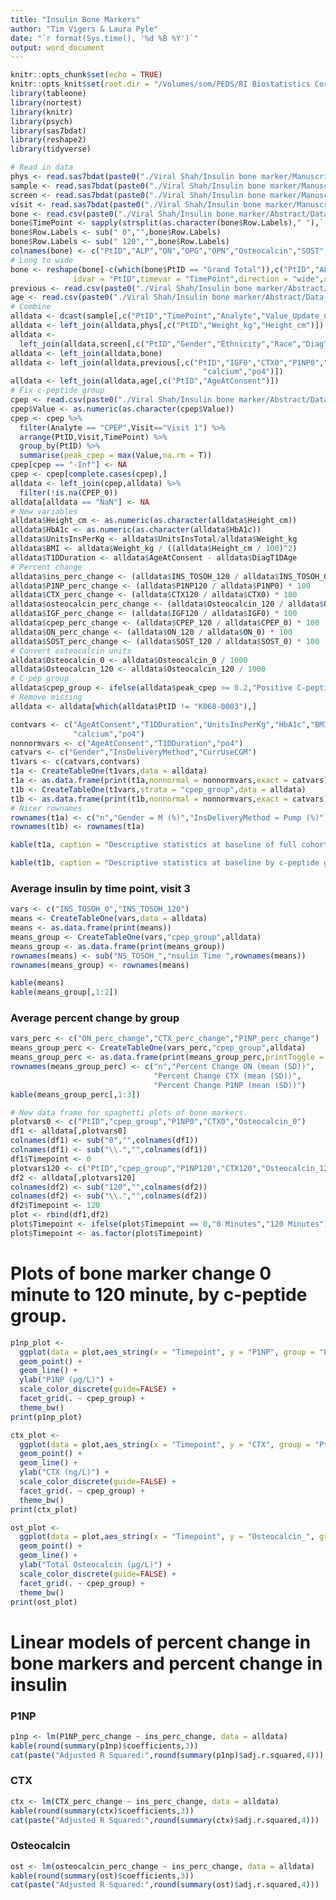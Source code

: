 ```yaml
---
title: "Insulin Bone Markers"
author: "Tim Vigers & Laura Pyle"
date: "`r format(Sys.time(), '%d %B %Y')`"
output: word_document
---
```


```r
knitr::opts_chunk$set(echo = TRUE)
knitr::opts_knit$set(root.dir = "/Volumes/som/PEDS/RI Biostatistics Core/Shared/Shared Projects/Laura/BDC/Projects")
library(tableone)
library(nortest)
library(knitr)
library(psych)
library(sas7bdat)
library(reshape2)
library(tidyverse)
```

```r
# Read in data 
phys <- read.sas7bdat(paste0("./Viral Shah/Insulin bone marker/Manuscript/Data_Raw/kphysexamrechealth_subset.sas7bdat"))
sample <- read.sas7bdat(paste0("./Viral Shah/Insulin bone marker/Manuscript/Data_Raw/ksampleresults_subset.sas7bdat"))
screen <- read.sas7bdat(paste0("./Viral Shah/Insulin bone marker/Manuscript/Data_Raw/kvisit0screening_subset.sas7bdat"))
visit <- read.sas7bdat(paste0("./Viral Shah/Insulin bone marker/Manuscript/Data_Raw/kvisitinfo_subset.sas7bdat"))
bone <- read.csv(paste0("./Viral Shah/Insulin bone marker/Abstract/Data_Cleaned/bone_injury.csv"),skip = 1)
bone$TimePoint <- sapply(strsplit(as.character(bone$Row.Labels)," "),`[`,2)
bone$Row.Labels <- sub(" 0","",bone$Row.Labels)
bone$Row.Labels <- sub(" 120","",bone$Row.Labels)
colnames(bone) <- c("PtID","ALP","ON","OPG","OPN","Osteocalcin","SOST","Grand.Total","TimePoint")
# Long to wide
bone <- reshape(bone[-c(which(bone$PtID == "Grand Total")),c("PtID","ALP","ON","OPG","OPN","Osteocalcin","SOST","TimePoint")],
              idvar = "PtID",timevar = "TimePoint",direction = "wide",sep = "_")
previous <- read.csv(paste0("./Viral Shah/Insulin bone marker/Abstract/Data_Cleaned/full_data_bone_turnover.csv"))
age <- read.csv(paste0("./Viral Shah/Insulin bone marker/Abstract/Data_Cleaned/updated_full_data_bone_turnover.csv"))
# Combine
alldata <- dcast(sample[,c("PtID","TimePoint","Analyte","Value_Update_n")],PtID ~ Analyte + TimePoint,value.var = "Value_Update_n")
alldata <- left_join(alldata,phys[,c("PtID","Weight_kg","Height_cm")])
alldata <- 
  left_join(alldata,screen[,c("PtID","Gender","Ethnicity","Race","DiagT1DAge","HbA1c","CurrUseCGM","InsDeliveryMethod","UnitsInsTotal")])
alldata <- left_join(alldata,bone)
alldata <- left_join(alldata,previous[,c("PtID","IGF0","CTX0","P1NP0","VitD0","IGF120","CTX120","P1NP120","VitD120",
                                           "calcium","po4")])
alldata <- left_join(alldata,age[,c("PtID","AgeAtConsent")])
# Fix c-peptide group
cpep <- read.csv(paste0("./Viral Shah/Insulin bone marker/Abstract/Data_Cleaned/KSampleResults.csv"),na.strings = "NULL")
cpep$Value <- as.numeric(as.character(cpep$Value))
cpep <- cpep %>%
  filter(Analyte == "CPEP",Visit=="Visit 1") %>%
  arrange(PtID,Visit,TimePoint) %>%
  group_by(PtID) %>%
  summarise(peak_cpep = max(Value,na.rm = T))
cpep[cpep == "-Inf"] <- NA
cpep <- cpep[complete.cases(cpep),]
alldata <- left_join(cpep,alldata) %>%
  filter(!is.na(CPEP_0))
alldata[alldata == "NaN"] <- NA
# New variables
alldata$Height_cm <- as.numeric(as.character(alldata$Height_cm))
alldata$HbA1c <- as.numeric(as.character(alldata$HbA1c))
alldata$UnitsInsPerKg <- alldata$UnitsInsTotal/alldata$Weight_kg
alldata$BMI <- alldata$Weight_kg / ((alldata$Height_cm / 100)^2)
alldata$T1DDuration <- alldata$AgeAtConsent - alldata$DiagT1DAge
# Percent change
alldata$ins_perc_change <- (alldata$INS_TOSOH_120 / alldata$INS_TOSOH_0) * 100
alldata$P1NP_perc_change <- (alldata$P1NP120 / alldata$P1NP0) * 100
alldata$CTX_perc_change <- (alldata$CTX120 / alldata$CTX0) * 100
alldata$osteocalcin_perc_change <- (alldata$Osteocalcin_120 / alldata$Osteocalcin_0) * 100
alldata$IGF_perc_change <- (alldata$IGF120 / alldata$IGF0) * 100
alldata$cpep_perc_change <- (alldata$CPEP_120 / alldata$CPEP_0) * 100
alldata$ON_perc_change <- (alldata$ON_120 / alldata$ON_0) * 100
alldata$SOST_perc_change <- (alldata$SOST_120 / alldata$SOST_0) * 100
# Convert osteocalcin units
alldata$Osteocalcin_0 <- alldata$Osteocalcin_0 / 1000
alldata$Osteocalcin_120 <- alldata$Osteocalcin_120 / 1000
# C-pep group
alldata$cpep_group <- ifelse(alldata$peak_cpep >= 0.2,"Positive C-peptide","Negative C-peptide")
# Remove missing
alldata <- alldata[which(alldata$PtID != "K068-0003"),]
```

```r
contvars <- c("AgeAtConsent","T1DDuration","UnitsInsPerKg","HbA1c","BMI","VitD0",
              "calcium","po4")
nonnormvars <- c("AgeAtConsent","T1DDuration","po4")
catvars <- c("Gender","InsDeliveryMethod","CurrUseCGM")
t1vars <- c(catvars,contvars)
t1a <- CreateTableOne(t1vars,data = alldata)
t1a <- as.data.frame(print(t1a,nonnormal = nonnormvars,exact = catvars))
t1b <- CreateTableOne(t1vars,strata = "cpep_group",data = alldata)
t1b <- as.data.frame(print(t1b,nonnormal = nonnormvars,exact = catvars))
# Nicer rownames
rownames(t1a) <- c("n","Gender = M (%)","InsDeliveryMethod = Pump (%)","CurrUseCGM = Yes (%)","AgeAtConsent Years (median [IQR])","T1DDuration Years (median [IQR])","UnitsInsPerKg (mean (SD))","HbA1c % (mean (SD))","BMI kg/(cm^2) (mean (SD))","Vitamin D ng/mL (mean (SD))","calcium mg/dL (median [IQR])","ALP IU/L (median [IQR])")
rownames(t1b) <- rownames(t1a)
```

```r
kable(t1a, caption = "Descriptive statistics at baseline of full cohort")
```

```r
kable(t1b, caption = "Descriptive statistics at baseline by c-peptide group")
```

### Average insulin by time point, visit 3
```r
vars <- c("INS_TOSOH_0","INS_TOSOH_120")
means <- CreateTableOne(vars,data = alldata)
means <- as.data.frame(print(means))
means_group <- CreateTableOne(vars,"cpep_group",alldata)
means_group <- as.data.frame(print(means_group))
rownames(means) <- sub("NS_TOSOH_","nsulin Time ",rownames(means))
rownames(means_group) <- rownames(means)
```

```r
kable(means)
kable(means_group[,1:2])
```

### Average percent change by group

```r
vars_perc <- c("ON_perc_change","CTX_perc_change","P1NP_perc_change")
means_group_perc <- CreateTableOne(vars_perc,"cpep_group",alldata)
means_group_perc <- as.data.frame(print(means_group_perc,printToggle = F))
rownames(means_group_perc) <- c("n","Percent Change ON (mean (SD))",
                                "Percent Change CTX (mean (SD))",
                                "Percent Change P1NP (mean (SD))")
kable(means_group_perc[,1:3])
```

<!-- # Correlations -->

<!-- ```{r echo=FALSE,include=FALSE} -->
<!-- # Correlation matrix at time 0 -->
<!-- corrvars0 <- c("INS_TOSOH_0","P1NP0","CTX0","Osteocalcin_0","IGF0","CPEP_0","ON_0","SOST_0","calcium","po4") -->
<!-- corrall <- alldata[,corrvars0] -->
<!-- corrlow <- alldata[alldata$cpep_group == "Low",corrvars0] -->
<!-- corrhigh <- alldata[alldata$cpep_group == "High",corrvars0] -->
<!-- corrneg <- alldata[alldata$cpep_group == "Negative",corrvars0] -->
<!-- allcorrs <- corr.test(corrall) -->
<!-- allcorrs <- data.frame(print(allcorrs,short = F))[1:(length(corrvars0)-1),] -->
<!-- rownames(allcorrs) <- corrvars0[2:length(corrvars0)] -->
<!-- colnames(allcorrs) <- c("raw.l","R","raw.u","P-Value","lower.adj","upper.adj") -->
<!-- lowcorrs <- corr.test(corrlow) -->
<!-- lowcorrs <- data.frame(print(lowcorrs,short = F))[1:(length(corrvars0)-1),] -->
<!-- rownames(lowcorrs) <- corrvars0[2:length(corrvars0)] -->
<!-- colnames(lowcorrs) <- c("raw.l","R","raw.u","P-Value","lower.adj","upper.adj") -->
<!-- highcorrs <- corr.test(corrhigh) -->
<!-- highcorrs <- data.frame(print(highcorrs,short = F))[1:(length(corrvars0)-1),] -->
<!-- rownames(highcorrs) <- corrvars0[2:length(corrvars0)] -->
<!-- colnames(highcorrs) <- c("raw.l","R","raw.u","P-Value","lower.adj","upper.adj") -->
<!-- negcorrs <- corr.test(corrneg) -->
<!-- negcorrs <- data.frame(print(negcorrs,short = F))[1:(length(corrvars0)-1),] -->
<!-- rownames(negcorrs) <- corrvars0[2:length(corrvars0)] -->
<!-- colnames(negcorrs) <- c("raw.l","R","raw.u","P-Value","lower.adj","upper.adj") -->
<!-- ``` -->

<!-- ```{r echo=FALSE} -->
<!-- kable(allcorrs[,c(2,4)],caption = "Baseline insulin correlated with bone markers, full cohort") -->
<!-- kable(lowcorrs[,c(2,4)],caption = "Baseline insulin correlated with bone markers, low c-peptide group") -->
<!-- kable(highcorrs[,c(2,4)],caption = "Baseline insulin correlated with bone markers, high c-peptide group") -->
<!-- kable(negcorrs[,c(2,4)],caption = "Baseline insulin correlated with bone markers, negative c-peptide group") -->
<!-- ``` -->

<!-- ```{r echo=FALSE,include=FALSE} -->
<!-- # Correlation matrix at time 120 -->
<!-- corrvars120 <- c("INS_TOSOH_120","P1NP120","CTX120","Osteocalcin_120","IGF120","CPEP_120","ON_120","SOST_120") -->
<!-- corrall <- alldata[,corrvars120] -->
<!-- corrlow <- alldata[alldata$cpep_group == "Low",corrvars120] -->
<!-- corrhigh <- alldata[alldata$cpep_group == "High",corrvars120] -->
<!-- corrneg <- alldata[alldata$cpep_group == "Negative",corrvars120] -->
<!-- allcorrs <- corr.test(corrall) -->
<!-- allcorrs <- data.frame(print(allcorrs,short = F))[1:(length(corrvars120)-1),] -->
<!-- rownames(allcorrs) <- corrvars120[2:length(corrvars120)] -->
<!-- colnames(allcorrs) <- c("raw.l","R","raw.u","P-Value","lower.adj","upper.adj") -->
<!-- lowcorrs <- corr.test(corrlow) -->
<!-- lowcorrs <- data.frame(print(lowcorrs,short = F))[1:(length(corrvars120)-1),] -->
<!-- rownames(lowcorrs) <- corrvars120[2:length(corrvars120)] -->
<!-- colnames(lowcorrs) <- c("raw.l","R","raw.u","P-Value","lower.adj","upper.adj") -->
<!-- highcorrs <- corr.test(corrhigh) -->
<!-- highcorrs <- data.frame(print(highcorrs,short = F))[1:(length(corrvars120)-1),] -->
<!-- rownames(highcorrs) <- corrvars120[2:length(corrvars120)] -->
<!-- colnames(highcorrs) <- c("raw.l","R","raw.u","P-Value","lower.adj","upper.adj") -->
<!-- negcorrs <- corr.test(corrneg) -->
<!-- negcorrs <- data.frame(print(negcorrs,short = F))[1:(length(corrvars120)-1),] -->
<!-- rownames(negcorrs) <- corrvars120[2:length(corrvars120)] -->
<!-- colnames(negcorrs) <- c("raw.l","R","raw.u","P-Value","lower.adj","upper.adj") -->
<!-- ``` -->

<!-- ```{r echo=FALSE} -->
<!-- kable(allcorrs[,c(2,4)],caption = "120 min insulin correlated with bone markers, full cohort") -->
<!-- kable(lowcorrs[,c(2,4)],caption = "120 min insulin correlated with bone markers, low c-peptide group") -->
<!-- kable(highcorrs[,c(2,4)],caption = "120 min insulin correlated with bone markers, high c-peptide group") -->
<!-- kable(negcorrs[,c(2,4)],caption = "120 min insulin correlated with bone markers, negative c-peptide group") -->
<!-- ``` -->

<!-- ```{r echo=FALSE,include=FALSE} -->
<!-- # Correlation matrix percent change -->
<!-- corrvarsperc <- c("ins_perc_change","P1NP_perc_change","CTX_perc_change", -->
<!--               "osteocalcin_perc_change","IGF_perc_change","cpep_perc_change", -->
<!--               "ON_perc_change","SOST_perc_change") -->
<!-- corrall <- alldata[,corrvarsperc] -->
<!-- corrlow <- alldata[alldata$cpep_group == "Low",corrvarsperc] -->
<!-- corrhigh <- alldata[alldata$cpep_group == "High",corrvarsperc] -->
<!-- corrneg <- alldata[alldata$cpep_group == "Negative",corrvarsperc] -->
<!-- allcorrs <- corr.test(corrall) -->
<!-- allcorrs <- data.frame(print(allcorrs,short = F))[1:(length(corrvarsperc)-1),] -->
<!-- rownames(allcorrs) <- corrvarsperc[2:length(corrvarsperc)] -->
<!-- colnames(allcorrs) <- c("raw.l","R","raw.u","P-Value","lower.adj","upper.adj") -->
<!-- lowcorrs <- corr.test(corrlow) -->
<!-- lowcorrs <- data.frame(print(lowcorrs,short = F))[1:(length(corrvarsperc)-1),] -->
<!-- rownames(lowcorrs) <- corrvarsperc[2:length(corrvarsperc)] -->
<!-- colnames(lowcorrs) <- c("raw.l","R","raw.u","P-Value","lower.adj","upper.adj") -->
<!-- highcorrs <- corr.test(corrhigh) -->
<!-- highcorrs <- data.frame(print(highcorrs,short = F))[1:(length(corrvarsperc)-1),] -->
<!-- rownames(highcorrs) <- corrvarsperc[2:length(corrvarsperc)] -->
<!-- colnames(highcorrs) <- c("raw.l","R","raw.u","P-Value","lower.adj","upper.adj") -->
<!-- negcorrs <- corr.test(corrneg) -->
<!-- negcorrs <- data.frame(print(negcorrs,short = F))[1:(length(corrvarsperc)-1),] -->
<!-- rownames(negcorrs) <- corrvarsperc[2:length(corrvarsperc)] -->
<!-- colnames(negcorrs) <- c("raw.l","R","raw.u","P-Value","lower.adj","upper.adj") -->
<!-- ``` -->

<!-- ```{r echo=FALSE} -->
<!-- kable(allcorrs[,c(2,4)],caption = "Percent change in insulin correlated with bone markers, full cohort") -->
<!-- kable(lowcorrs[,c(2,4)],caption = "Percent change in insulin correlated with bone markers, low c-peptide group") -->
<!-- kable(highcorrs[,c(2,4)], -->
<!--       caption = "Percent change in insulin correlated with bone markers, high c-peptide group") -->
<!-- kable(negcorrs[,c(2,4)], -->
<!--       caption = "Percent change in insulin correlated with bone markers, negative c-peptide group") -->
<!-- ``` -->

<!-- ```{r echo=FALSE,dpi=600} -->
<!-- # New data frame for plotting -->
<!-- plot(alldata$cpep_group,alldata$INS_TOSOH_0, -->
<!--      main = "Baseline Insulin Concentration by C-Peptide Group", -->
<!--      ylab = "Insulin units") -->
<!-- plot(alldata$cpep_group,alldata$INS_TOSOH_120, -->
<!--      main = "120 Minute Insulin Concentration by C-Peptide Group", -->
<!--      ylab = "Insulin units") -->
<!-- plot(alldata$cpep_group,alldata$ins_perc_change, -->
<!--      main = "Percent Change in Insulin Concentration by C-Peptide Group", -->
<!--      ylab = "Percent Change in Insulin") -->
<!-- ``` -->

```r
# New data frame for spaghetti plots of bone markers.
plotvars0 <- c("PtID","cpep_group","P1NP0","CTX0","Osteocalcin_0")
df1 <- alldata[,plotvars0]
colnames(df1) <- sub("0","",colnames(df1))
colnames(df1) <- sub("\\.","",colnames(df1))
df1$Timepoint <- 0
plotvars120 <- c("PtID","cpep_group","P1NP120","CTX120","Osteocalcin_120")
df2 <- alldata[,plotvars120]
colnames(df2) <- sub("120","",colnames(df2))
colnames(df2) <- sub("\\.","",colnames(df2))
df2$Timepoint <- 120
plot <- rbind(df1,df2)
plot$Timepoint <- ifelse(plot$Timepoint == 0,"0 Minutes","120 Minutes")
plot$Timepoint <- as.factor(plot$Timepoint)
```

# Plots of bone marker change 0 minute to 120 minute, by c-peptide group.

```r
p1np_plot <- 
  ggplot(data = plot,aes_string(x = "Timepoint", y = "P1NP", group = "PtID")) +
  geom_point() + 
  geom_line() + 
  ylab("P1NP (μg/L)") +
  scale_color_discrete(guide=FALSE) +
  facet_grid(. ~ cpep_group) +
  theme_bw()
print(p1np_plot)

ctx_plot <- 
  ggplot(data = plot,aes_string(x = "Timepoint", y = "CTX", group = "PtID")) +
  geom_point() + 
  geom_line() + 
  ylab("CTX (ng/L)") +
  scale_color_discrete(guide=FALSE) +
  facet_grid(. ~ cpep_group) +
  theme_bw()
print(ctx_plot)

ost_plot <- 
  ggplot(data = plot,aes_string(x = "Timepoint", y = "Osteocalcin_", group = "PtID")) +
  geom_point() + 
  geom_line() + 
  ylab("Total Osteocalcin (μg/L)") +
  scale_color_discrete(guide=FALSE) +
  facet_grid(. ~ cpep_group) +
  theme_bw()
print(ost_plot)
```

# Linear models of percent change in bone markers and percent change in insulin 

### P1NP
```r
p1np <- lm(P1NP_perc_change ~ ins_perc_change, data = alldata)
kable(round(summary(p1np)$coefficients,3))
cat(paste("Adjusted R Squared:",round(summary(p1np)$adj.r.squared,4)))
```

### CTX
```r
ctx <- lm(CTX_perc_change ~ ins_perc_change, data = alldata)
kable(round(summary(ctx)$coefficients,3))
cat(paste("Adjusted R Squared:",round(summary(ctx)$adj.r.squared,4)))
```

### Osteocalcin
```r
ost <- lm(osteocalcin_perc_change ~ ins_perc_change, data = alldata)
kable(round(summary(ost)$coefficients,3))
cat(paste("Adjusted R Squared:",round(summary(ost)$adj.r.squared,4)))
```

<!-- ### IGF -->
<!-- ```{r echo=FALSE,results='asis'} -->
<!-- igf <- lm(IGF_perc_change ~ ins_perc_change + cpep_group, data = alldata) -->
<!-- kable(round(summary(igf)$coefficients,3)) -->
<!-- cat(paste("Adjusted R Squared:",round(summary(igf)$adj.r.squared,4))) -->
<!-- ``` -->

<!-- ### ON -->
<!-- ```{r echo=FALSE,results='asis'} -->
<!-- on <- lm(ON_perc_change ~ ins_perc_change + cpep_group, data = alldata) -->
<!-- kable(round(summary(on)$coefficients,3)) -->
<!-- cat(paste("Adjusted R Squared:",round(summary(on)$adj.r.squared,4))) -->
<!-- ``` -->

<!-- ### SOST -->
<!-- ```{r echo=FALSE,results='asis'} -->
<!-- sost <- lm(SOST_perc_change ~ ins_perc_change + cpep_group, data = alldata) -->
<!-- kable(round(summary(sost)$coefficients,3)) -->
<!-- cat(paste("Adjusted R Squared:",round(summary(sost)$adj.r.squared,4))) -->
<!-- ``` -->

<!-- # Linear models of percent change in bone markers and percent change in insulin, adjusted for baseline c-peptide -->

<!-- ### P1NP -->
<!-- ```{r echo=FALSE,results='asis'} -->
<!-- p1np <- lm(P1NP_perc_change ~ ins_perc_change + CPEP_0, data = alldata) -->
<!-- kable(round(summary(p1np)$coefficients,3)) -->
<!-- cat(paste("Adjusted R Squared:",round(summary(p1np)$adj.r.squared,4))) -->
<!-- ``` -->

<!-- ### CTX -->
<!-- ```{r echo=FALSE,results='asis'} -->
<!-- ctx <- lm(CTX_perc_change ~ ins_perc_change + CPEP_0, data = alldata) -->
<!-- kable(round(summary(ctx)$coefficients,3)) -->
<!-- cat(paste("Adjusted R Squared:",round(summary(ctx)$adj.r.squared,4))) -->
<!-- ``` -->

<!-- ### Osteocalcin -->
<!-- ```{r echo=FALSE,results='asis'} -->
<!-- ost <- lm(osteocalcin_perc_change ~ ins_perc_change + CPEP_0, data = alldata) -->
<!-- kable(round(summary(ost)$coefficients,3)) -->
<!-- cat(paste("Adjusted R Squared:",round(summary(ost)$adj.r.squared,4))) -->
<!-- ``` -->

<!-- <!-- ### IGF -->
<!-- ```{r echo=FALSE,results='asis'} -->
<!-- igf <- lm(IGF_perc_change ~ ins_perc_change + CPEP_0, data = alldata) -->
<!-- kable(round(summary(igf)$coefficients,3)) -->
<!-- cat(paste("Adjusted R Squared:",round(summary(igf)$adj.r.squared,4))) -->
<!-- ``` -->

<!-- ### ON -->
<!-- ```{r echo=FALSE,results='asis'} -->
<!-- on <- lm(ON_perc_change ~ ins_perc_change + CPEP_0, data = alldata) -->
<!-- kable(round(summary(on)$coefficients,3)) -->
<!-- cat(paste("Adjusted R Squared:",round(summary(on)$adj.r.squared,4))) -->
<!-- ``` -->

<!-- ### SOST -->
<!-- ```{r echo=FALSE,results='asis'} -->
<!-- sost <- lm(SOST_perc_change ~ ins_perc_change + CPEP_0, data = alldata) -->
<!-- kable(round(summary(sost)$coefficients,3)) -->
<!-- cat(paste("Adjusted R Squared:",round(summary(sost)$adj.r.squared,4))) -->
<!-- ``` -->